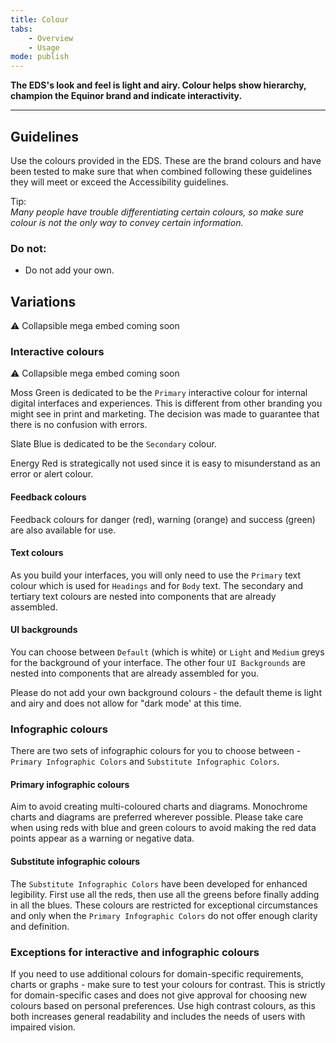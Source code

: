 ```yaml
---
title: Colour
tabs:
    - Overview
    - Usage
mode: publish
---
```



**The EDS's look and feel is light and airy. Colour helps show hierarchy, champion the Equinor brand and indicate interactivity.**
<!--One to two sentences as an introduction to the component-->

***

## Guidelines
<!--List how to use it, sizes, widths, grid interactions, color allowances -->

Use the colours provided in the EDS. These are the brand colours and have been tested to make sure that when combined following these guidelines they will meet or exceed the Accessibility guidelines.

Tip:  
_Many people have trouble differentiating certain colours, so make sure colour is not the only way to convey certain information._



### Do not:  
<!--Bullet point list if needed -->
* Do not add your own. 


## Variations 

:warning: Collapsible mega embed coming soon


<!--One ### heading per frame in Figma, explaining each component in that frame. One 'content' section per variation if needed -->

### Interactive colours

:warning: Collapsible mega embed coming soon


Moss Green is dedicated to be the `Primary` interactive colour for internal digital interfaces and experiences. 
This is different from other branding you might see in print and marketing. The decision was made to guarantee that there is no confusion with errors. 

Slate Blue is dedicated to be the `Secondary` colour. 

Energy Red is strategically not used since it is easy to misunderstand as an error or alert colour.


#### Feedback colours

Feedback colours for danger (red), warning (orange) and success (green) are also available for use.

#### Text colours

As you build your interfaces, you will only need to use the `Primary` text colour which is used for `Headings` and for `Body` text. 
The secondary and tertiary text colours are nested into components that are already assembled.


#### UI backgrounds

You can choose between `Default` (which is white) or `Light` and `Medium` greys for the background of your interface. 
The other four `UI Backgrounds` are nested into components that are already assembled for you.  

Please do not add your own background colours - the default theme is light and airy and does not allow for "dark mode' at this time.


### Infographic colours 

There are two sets of infographic colours for you to choose between - `Primary Infographic Colors` and `Substitute Infographic Colors`. 


#### Primary infographic colours 

Aim to avoid creating multi-coloured charts and diagrams. Monochrome charts and diagrams are preferred wherever possible. Please take care when using reds with blue and green colours to avoid making the red data points appear as a warning or negative data. 


#### Substitute infographic colours

The `Substitute Infographic Colors` have been developed for enhanced legibility. First use all the reds, then use all the greens before finally adding in all the blues. 
These colours are restricted for exceptional circumstances and only when the `Primary Infographic Colors` do not offer enough clarity and definition. 


### Exceptions for interactive and infographic colours

If you need to use additional colours for domain-specific requirements, charts or graphs - make sure to test your colours for contrast. 
This is strictly for domain-specific cases and does not give approval for choosing new colours based on personal preferences. 
Use high contrast colours, as this both increases general readability and includes the needs of users with impaired vision. 
